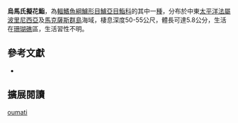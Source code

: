 {{Speciesbox
| name = 烏馬氏擬花鮨
| image = 
| image_width = 240px
| status = NE
| status_system = IUCN3.1
| genus = Pseudanthias
| species = oumati
| authority = Williams, Delrieu-Trottin & Planes, 2013
| synonyms = 
}}

'''烏馬氏擬花鮨'''，為[[輻鰭魚綱|輻鰭魚綱]][[鱸形目|鱸形目]][[鱸亞目|鱸亞目]][[鮨科|鮨科]]的其中一[[種|種]]，分布於中東[[太平洋|太平洋]][[法屬波里尼西亞|法屬波里尼西亞]]及[[馬克薩斯群島|馬克薩斯群島]]海域，棲息深度50-55公尺，體長可達5.8公分，生活在[[珊瑚礁|珊瑚礁]]區，生活習性不明。

==參考文獻 ==
*{{FishBase_species|genus=Pseudanthias|species=oumati|year=2016|month=9}}

== 擴展閱讀 ==
{{refbegin}}
{{wikispecies-inline|Pseudanthias oumati|烏馬氏擬花鮨}}
{{refend}}
{{Taxonbar|from=Q21328237}}

[[Category:擬花鮨屬|oumati]]


{{鱸形目小作品}}